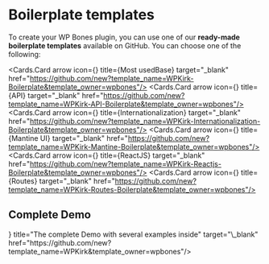 

# Boilerplate templates

To create your WP Bones plugin, you can use one of our **ready-made boilerplate templates** available on GitHub. You can choose one of the following:

<Cards num={2}>

<Cards.Card arrow icon={<IconBrandGithub />} title={<Group><Badge color="lime" fz={10} size="xs">Most used</Badge>Base</Group>} target="\_blank" href="https://github.com/new?template_name=WPKirk-Boilerplate&template_owner=wpbones"/>
<Cards.Card arrow icon={<IconBrandGithub color="white" />} title={<Group><AnimateBadge />API</Group>} target="_blank" href="https://github.com/new?template_name=WPKirk-API-Boilerplate&template_owner=wpbones"/>
<Cards.Card arrow icon={<IconBrandGithub />} title={<Group><AnimateBadge />Internationalization</Group>} target="_blank" href="https://github.com/new?template_name=WPKirk-Internationalization-Boilerplate&template_owner=wpbones"/>
<Cards.Card arrow icon={<IconBrandGithub />} title={<Group><AnimateBadge />Mantine UI</Group>} target="_blank" href="https://github.com/new?template_name=WPKirk-Mantine-Boilerplate&template_owner=wpbones"/>
<Cards.Card arrow icon={<IconBrandGithub />} title={<Group><AnimateBadge />ReactJS</Group>} target="_blank" href="https://github.com/new?template_name=WPKirk-Reactjs-Boilerplate&template_owner=wpbones"/>
<Cards.Card arrow icon={<IconBrandGithub />} title={<Group><AnimateBadge />Routes</Group>} target="_blank" href="https://github.com/new?template_name=WPKirk-Routes-Boilerplate&template_owner=wpbones"/>
</Cards>

## Complete Demo

<Cards num={1}>
<Cards.Card arrow icon={<IconBrandGithub />} title="The complete Demo with several examples inside" target="\_blank" href="https://github.com/new?template_name=WPKirk&template_owner=wpbones"/>
</Cards>

<Group justify='center' mt={32}>
    <ActionButton />
</Group>